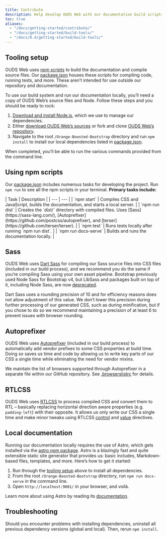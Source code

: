 ```yaml
---
title: Contribute
description: Help develop OUDS Web with our documentation build scripts and tests.
toc: true
aliases:
  - "/docs/getting-started/contribute/"
  - "/docs/getting-started/build-tools/"
  - "/docs/0.4/getting-started/build-tools/"
---
```


## Tooling setup

OUDS Web uses [npm scripts](https://docs.npmjs.com/misc/scripts/) to build the documentation and compile source files. Our [package.json]([[config:repo]]/blob/v[[config:current_version]]-ouds-web/package.json) houses these scripts for compiling code, running tests, and more. These aren’t intended for use outside our repository and documentation.

To use our build system and run our documentation locally, you’ll need a copy of OUDS Web’s source files and Node. Follow these steps and you should be ready to rock:

1. [Download and install Node.js](https://nodejs.org/en/download/), which we use to manage our dependencies.
2. Either [download OUDS Web’s sources]([[config:download.source]]) or fork and clone [OUDS Web’s repository]([[config:repo]]).
3. Navigate to the root `/Orange-Boosted-Bootstrap` directory and run `npm install` to install our local dependencies listed in [package.json]([[config:repo]]/blob/v[[config:current_version]]-ouds-web/package.json).

When completed, you’ll be able to run the various commands provided from the command line.

## Using npm scripts

Our [package.json]([[config:repo]]/blob/v[[config:current_version]]-ouds-web/package.json) includes numerous tasks for developing the project. Run `npm run` to see all the npm scripts in your terminal. **Primary tasks include:**

<BsTable>
| Task | Description |
| --- | --- |
| `npm start` | Compiles CSS and JavaScript, builds the documentation, and starts a local server. |
| `npm run dist` | Creates the `dist/` directory with compiled files. Uses [Sass](https://sass-lang.com/), [Autoprefixer](https://github.com/postcss/autoprefixer), and [terser](https://github.com/terser/terser). |
| `npm test` | Runs tests locally after running `npm run dist`. |
| `npm run docs-serve` | Builds and runs the documentation locally. |
</BsTable>

<Callout type="info" name="info-npm-starter" />

## Sass

OUDS Web uses [Dart Sass](https://sass-lang.com/dart-sass/) for compiling our Sass source files into CSS files (included in our build process), and we recommend you do the same if you’re compiling Sass using your own asset pipeline. Bootstrap previously used Node Sass for Bootstrap v4, but LibSass and packages built on top of it, including Node Sass, are now [deprecated](https://sass-lang.com/blog/libsass-is-deprecated/).

Dart Sass uses a rounding precision of 10 and for efficiency reasons does not allow adjustment of this value. We don’t lower this precision during further processing of our generated CSS, such as during minification, but if you chose to do so we recommend maintaining a precision of at least 6 to prevent issues with browser rounding.

## Autoprefixer

OUDS Web uses [Autoprefixer](https://github.com/postcss/autoprefixer) (included in our build process) to automatically add vendor prefixes to some CSS properties at build time. Doing so saves us time and code by allowing us to write key parts of our CSS a single time while eliminating the need for vendor mixins.

We maintain the list of browsers supported through Autoprefixer in a separate file within our GitHub repository. See [.browserslistrc]([[config:repo]]/blob/v[[config:current_version]]-ouds-web/.browserslistrc) for details.

## RTLCSS

OUDS Web uses [RTLCSS](https://rtlcss.com/) to process compiled CSS and convert them to RTL – basically replacing horizontal direction aware properties (e.g. `padding-left`) with their opposite. It allows us only write our CSS a single time and make minor tweaks using RTLCSS [control](https://rtlcss.com/learn/usage-guide/control-directives/) and [value](https://rtlcss.com/learn/usage-guide/value-directives/) directives.

## Local documentation

Running our documentation locally requires the use of Astro, which gets installed via the [astro npm package](https://www.npmjs.com/package/astro). Astro is a blazingly fast and quite extensible static site generator that provides us: basic includes, Markdown-based files, templates, and more. Here’s how to get it started:

1. Run through the [tooling setup](#tooling-setup) above to install all dependencies.
2. From the root `/Orange-Boosted-Bootstrap` directory, run `npm run docs-serve` in the command line.
3. Open `http://localhost:9001/` in your browser, and voilà.

Learn more about using Astro by reading its [documentation](https://docs.astro.build/en/getting-started/).

## Troubleshooting

Should you encounter problems with installing dependencies, uninstall all previous dependency versions (global and local). Then, rerun `npm install`.

